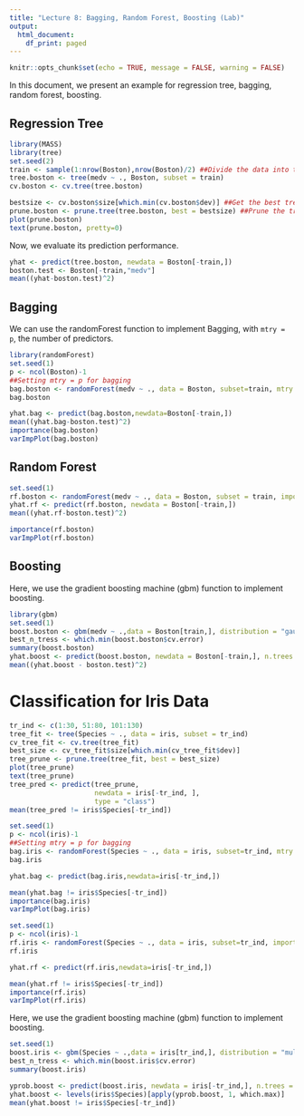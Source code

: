```yaml
---
title: "Lecture 8: Bagging, Random Forest, Boosting (Lab)"
output:
  html_document:
    df_print: paged
---
```

```r
knitr::opts_chunk$set(echo = TRUE, message = FALSE, warning = FALSE)
```

In this document, we present an example for regression tree, bagging, random forest, boosting.

## Regression Tree

```r
library(MASS)
library(tree)
set.seed(2)
train <- sample(1:nrow(Boston),nrow(Boston)/2) ##Divide the data into training and testing 
tree.boston <- tree(medv ~ ., Boston, subset = train)
cv.boston <- cv.tree(tree.boston)

bestsize <- cv.boston$size[which.min(cv.boston$dev)] ##Get the best tree size (no. of leaf nodes)
prune.boston <- prune.tree(tree.boston, best = bestsize) ##Prune the tree to this size
plot(prune.boston)
text(prune.boston, pretty=0)
```

Now, we evaluate its prediction performance.

```r
yhat <- predict(tree.boston, newdata = Boston[-train,])
boston.test <- Boston[-train,"medv"]
mean((yhat-boston.test)^2)
```



## Bagging

We can use the randomForest function to implement Bagging, with `mtry = p`, the number of predictors. 
```r
library(randomForest)
set.seed(1)
p <- ncol(Boston)-1
##Setting mtry = p for bagging
bag.boston <- randomForest(medv ~ ., data = Boston, subset=train, mtry = p, importance=TRUE)
bag.boston

yhat.bag <- predict(bag.boston,newdata=Boston[-train,])
mean((yhat.bag-boston.test)^2)
importance(bag.boston)
varImpPlot(bag.boston)
```

## Random Forest

```r
set.seed(1)
rf.boston <- randomForest(medv ~ ., data = Boston, subset = train, importance = TRUE)
yhat.rf <- predict(rf.boston, newdata = Boston[-train,])
mean((yhat.rf-boston.test)^2)

importance(rf.boston)
varImpPlot(rf.boston)
```

## Boosting

Here, we use the gradient boosting machine (gbm) function to implement boosting.
```r
library(gbm)
set.seed(1)
boost.boston <- gbm(medv ~ .,data = Boston[train,], distribution = "gaussian", n.trees = 5000, interaction.depth = 1, cv.folds = 5)
best_n_tress <- which.min(boost.boston$cv.error)
summary(boost.boston)
yhat.boost <- predict(boost.boston, newdata = Boston[-train,], n.trees = best_n_tress)
mean((yhat.boost - boston.test)^2)
```

# Classification for Iris Data

```r
tr_ind <- c(1:30, 51:80, 101:130)
tree_fit <- tree(Species ~ ., data = iris, subset = tr_ind)
cv_tree_fit <- cv.tree(tree_fit)
best_size <- cv_tree_fit$size[which.min(cv_tree_fit$dev)]
tree_prune <- prune.tree(tree_fit, best = best_size)
plot(tree_prune)
text(tree_prune)
tree_pred <- predict(tree_prune, 
                     newdata = iris[-tr_ind, ],
                     type = "class")
mean(tree_pred != iris$Species[-tr_ind])
```


```r
set.seed(1)
p <- ncol(iris)-1
##Setting mtry = p for bagging
bag.iris <- randomForest(Species ~ ., data = iris, subset=tr_ind, mtry = p, importance=TRUE)
bag.iris

yhat.bag <- predict(bag.iris,newdata=iris[-tr_ind,])

mean(yhat.bag != iris$Species[-tr_ind])
importance(bag.iris)
varImpPlot(bag.iris)
```



```r
set.seed(1)
p <- ncol(iris)-1
rf.iris <- randomForest(Species ~ ., data = iris, subset=tr_ind, importance=TRUE)
rf.iris

yhat.rf <- predict(rf.iris,newdata=iris[-tr_ind,])

mean(yhat.rf != iris$Species[-tr_ind])
importance(rf.iris)
varImpPlot(rf.iris)
```



Here, we use the gradient boosting machine (gbm) function to implement boosting.
```r
set.seed(1)
boost.iris <- gbm(Species ~ .,data = iris[tr_ind,], distribution = "multinomial", n.trees = 5000, interaction.depth = 1, cv.folds = 5, shrinkage = 0.2)
best_n_tress <- which.min(boost.iris$cv.error)
summary(boost.iris)

yprob.boost <- predict(boost.iris, newdata = iris[-tr_ind,], n.trees = best_n_tress, type = "response")
yhat.boost <- levels(iris$Species)[apply(yprob.boost, 1, which.max)]
mean(yhat.boost != iris$Species[-tr_ind])
```
